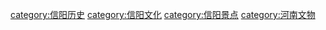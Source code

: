 [[category:信阳历史|category:信阳历史]]
[[category:信阳文化|category:信阳文化]]
[[category:信阳景点|category:信阳景点]]
[[category:河南文物|category:河南文物]]
